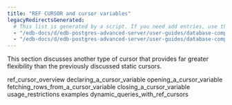 ```yaml
---
title: "REF CURSOR and cursor variables"
legacyRedirectsGenerated:
  # This list is generated by a script. If you need add entries, use the `legacyRedirects` key.
  - "/edb-docs/d/edb-postgres-advanced-server/user-guides/database-compatibility-for-oracle-developers-guide/9.6/Database_Compatibility_for_Oracle_Developers_Guide_v9.6.1.077.html"
  - "/edb-docs/d/edb-postgres-advanced-server/user-guides/database-compatibility-for-oracle-developers-guide/9.5/Database_Compatibility_for_Oracle_Developers_Guide.1.171.html"
---
```


<div id="ref_cursors_and_cursor_variables" class="registered_link"></div>

This section discusses another type of cursor that provides far greater flexibility than the previously discussed static cursors.

<div class="toctree" maxdepth="3">

ref_cursor_overview declaring_a_cursor_variable opening_a_cursor_variable fetching_rows_from_a_cursor_variable closing_a_cursor_variable usage_restrictions examples dynamic_queries_with_ref_cursors

</div>
